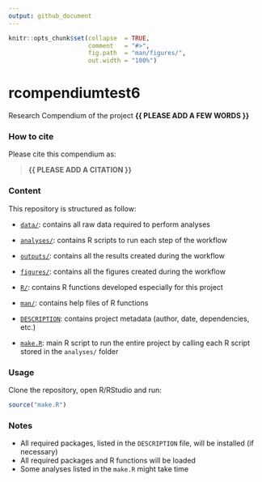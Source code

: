 ```yaml
---
output: github_document
---
```


<!-- README.md is generated from README.Rmd. Please edit that file -->


```r
knitr::opts_chunk$set(collapse  = TRUE,
                      comment   = "#>",
                      fig.path  = "man/figures/",
                      out.width = "100%")
```



# rcompendiumtest6


<!-- badges: start -->
<!-- badges: end -->


Research Compendium of the project **{{ PLEASE ADD A FEW WORDS }}**



### How to cite

Please cite this compendium as: 

> **{{ PLEASE ADD A CITATION }}**



### Content

This repository is structured as follow:

- [`data/`](https://github.com/avallecam/rcompendiumtest6/tree/master/data):
contains all raw data required to perform analyses

- [`analyses/`](https://github.com/avallecam/rcompendiumtest6/tree/main/analyses/):
contains R scripts to run each step of the workflow

- [`outputs/`](https://github.com/avallecam/rcompendiumtest6/tree/main/outputs):
contains all the results created during the workflow

- [`figures/`](https://github.com/avallecam/rcompendiumtest6/tree/main/figures):
contains all the figures created during the workflow

- [`R/`](https://github.com/avallecam/rcompendiumtest6/tree/main/R):
contains R functions developed especially for this project

- [`man/`](https://github.com/avallecam/rcompendiumtest6/tree/main/man):
contains help files of R functions

- [`DESCRIPTION`](https://github.com/avallecam/rcompendiumtest6/tree/main/DESCRIPTION):
contains project metadata (author, date, dependencies, etc.)

- [`make.R`](https://github.com/avallecam/rcompendiumtest6/tree/main/make.R):
main R script to run the entire project by calling each R script stored in the `analyses/` folder



### Usage

Clone the repository, open R/RStudio and run:

```r
source("make.R")
```



### Notes

- All required packages, listed in the `DESCRIPTION` file, will be installed (if necessary)
- All required packages and R functions will be loaded
- Some analyses listed in the `make.R` might take time
